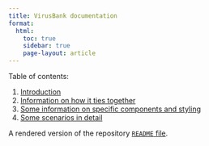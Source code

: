 ```yaml
---
title: VirusBank documentation
format:
  html:
    toc: true
    sidebar: true
    page-layout: article
---
```


Table of contents:

1. [Introduction](/docs/introduction.qmd)
2. [Information on how it ties together](/docs/internals.qmd)
3. [Some information on specific components and styling](/docs/ui-ux.qmd)
4. [Some scenarios in detail](/docs/scenarios.qmd)


A rendered version of the repository [`README` file](/docs/readme.qmd).
 
